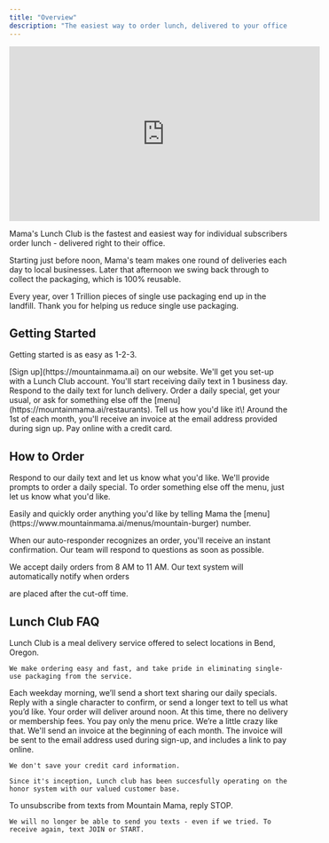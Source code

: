 ```yaml
---
title: "Overview"
description: "The easiest way to order lunch, delivered to your office."
---
```


<iframe
  width="560"
  height="315"
  src="https://www.youtube.com/watch?v=sklRLUswo8c"
  frameborder="0"
  allow="autoplay; encrypted-media"
  allowfullscreen
>
</iframe>

Mama's Lunch Club is the fastest and easiest way for individual subscribers order lunch - delivered right to their office.

Starting just before noon, Mama's team makes one round of deliveries each day to local businesses. Later that afternoon we swing back through to collect the packaging, which is 100% reusable.

<Info>
  Every year, over 1 Trillion pieces of single use packaging end up in the landfill. Thank you for helping us reduce single use packaging.
</Info>

## Getting Started

Getting started is as easy as 1-2-3.

<Steps>
  <Step title="Sign Up">
    [Sign up](https://mountainmama.ai) on our website. We'll get you set-up with a Lunch Club account. You'll start receiving daily text in 1 business day.
  </Step>
  <Step title="Order Lunch via SMS">
    Respond to the daily text for lunch delivery. Order a daily special, get your usual, or ask for something else off the [menu](https://mountainmama.ai/restaurants). Tell us how you'd like it\!
  </Step>
  <Step title="Pay Online">
    Around the 1st of each month, you'll receive an invoice at the email address provided during sign up. Pay online with a credit card.
  </Step>
</Steps>

## How to Order

Respond to our daily text and let us know what you'd like. We'll provide prompts to order a daily special. To order something else off the menu, just let us know what you'd like.

<Note>
  Easily and quickly order anything you'd like by telling Mama the [menu](https://www.mountainmama.ai/menus/mountain-burger) number. 
</Note>

When our auto-responder recognizes an order, you'll receive an instant confirmation. Our team will respond to questions as soon as possible.

<Warning>
  We accept daily orders from 8 AM to 11 AM. Our text system will automatically notify when orders 

  are placed after the cut-off time.
</Warning>

## Lunch Club FAQ

<AccordionGroup>
  <Accordion title="What is Lunch Club?" defaultOpen="false">
    Lunch Club is a meal delivery service offered to select locations in Bend, Oregon.

    We make ordering easy and fast, and take pride in eliminating single-use packaging from the service.
  </Accordion>
  <Accordion title="How does it work?" defaultOpen="false">
    Each weekday morning, we’ll send a short text sharing our daily specials. Reply with a single character to confirm, or send a longer text to tell us what you’d like. Your order will deliver around noon.
  </Accordion>
  <Accordion title="Are there fees?" defaultOpen="false">
    At this time, there no delivery or membership fees. You pay only the menu price. We’re a little crazy like that.
  </Accordion>
  <Accordion title="How do I pay?" defaultOpen="false">
    We'll send an invoice at the beginning of each month. The invoice will be sent to the email address used during sign-up, and includes a link to pay online.

    We don't save your credit card information.

    Since it's inception, Lunch club has been succesfully operating on the honor system with our valued customer base.
  </Accordion>
  <Accordion title="How do I stop and start texts?" defaultOpen="false">
    To unsubscribe from texts from Mountain Mama, reply STOP.

    We will no longer be able to send you texts - even if we tried. To receive again, text JOIN or START.
  </Accordion>
</AccordionGroup>

## 